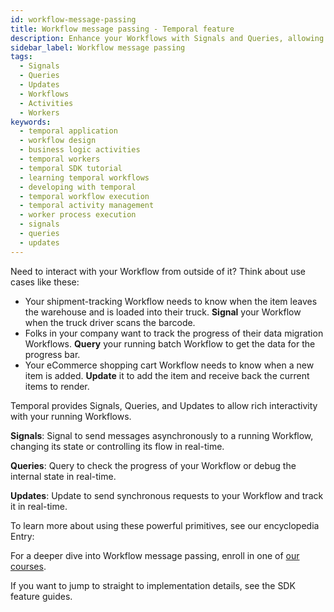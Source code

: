 ```yaml
---
id: workflow-message-passing
title: Workflow message passing - Temporal feature
description: Enhance your Workflows with Signals and Queries, allowing dynamic responses to external events and real-time state access for comprehensive monitoring and tracking.
sidebar_label: Workflow message passing
tags:
  - Signals
  - Queries
  - Updates
  - Workflows
  - Activities
  - Workers
keywords:
  - temporal application
  - workflow design
  - business logic activities
  - temporal workers
  - temporal SDK tutorial
  - learning temporal workflows
  - developing with temporal
  - temporal workflow execution
  - temporal activity management
  - worker process execution
  - signals
  - queries
  - updates
---
```



Need to interact with your Workflow from outside of it? Think about use cases like these:

- Your shipment-tracking Workflow needs to know when the item leaves the warehouse and is loaded into their truck. **Signal** your Workflow when the truck driver scans the barcode.
- Folks in your company want to track the progress of their data migration Workflows. **Query** your running batch Workflow to get the data for the progress bar.
- Your eCommerce shopping cart Workflow needs to know when a new item is added. **Update** it to add the item and receive back the current items to render.

Temporal provides Signals, Queries, and Updates to allow rich interactivity with your running Workflows.

**Signals**: Signal to send messages asynchronously to a running Workflow, changing its state or controlling its flow in real-time.

**Queries**: Query to check the progress of your Workflow or debug the internal state in real-time.

**Updates**: Update to send synchronous requests to your Workflow and track it in real-time.

To learn more about using these powerful primitives, see our encyclopedia Entry:

<RelatedReadContainer>
  <RelatedReadItem path="/encyclopedia/workflow-message-passing" text="Workflow message passing (Signals, Queries, & Updates)" archetype="encyclopedia" />
</RelatedReadContainer>

For a deeper dive into Workflow message passing, enroll in one of [our courses](https://learn.temporal.io/courses/interacting_with_workflows).

If you want to jump to straight to implementation details, see the SDK feature guides.

<RelatedReadContainer>
  <RelatedReadItem path="/develop/go/message-passing" text="Go SDK Workflow message passing feature guide" archetype="feature-guide" />
  <RelatedReadItem path="/develop/java/message-passing" text="Java SDK Workflow message passing feature guide" archetype="feature-guide" />
  <RelatedReadItem path="/develop/python/message-passing" text="Python SDK Workflow message passing feature guide" archetype="feature-guide" />
  <RelatedReadItem path="/develop/typescript/message-passing" text="TypeScript SDK Workflow message passing feature guide" archetype="feature-guide" />
  <RelatedReadItem path="/develop/dotnet/message-passing" text=".NET SDK Workflow message passing feature guide" archetype="feature-guide" />
</RelatedReadContainer>
